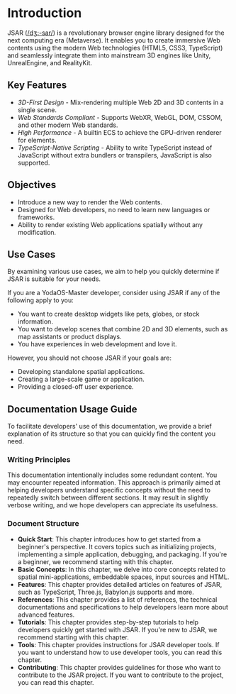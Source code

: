 # Introduction

JSAR ([/dʒ:-sar/](https://ipa-reader.xyz/?text=d%CA%92:-sar)) is a revolutionary browser engine library designed for the next computing era (Metaverse). It enables you to create immersive Web contents using the modern Web technologies (HTML5, CSS3, TypeScript) and seamlessly integrate them into mainstream 3D engines like Unity, UnrealEngine, and RealityKit.

## Key Features

- *3D-First Design* - Mix-rendering multiple Web 2D and 3D contents in a single scene.
- *Web Standards Compliant* - Supports WebXR, WebGL, DOM, CSSOM, and other modern Web standards.
- *High Performance* - A builtin ECS to achieve the GPU-driven renderer for elements.
- *TypeScript-Native Scripting* - Ability to write TypeScript instead of JavaScript without extra bundlers or transpilers, JavaScript is also supported.

## Objectives

- Introduce a new way to render the Web contents.
- Designed for Web developers, no need to learn new languages or frameworks.
- Ability to render existing Web applications spatially without any modification.

## Use Cases

By examining various use cases, we aim to help you quickly determine if JSAR is suitable for your needs.

If you are a YodaOS-Master developer, consider using JSAR if any of the following apply to you:

- You want to create desktop widgets like pets, globes, or stock information.
- You want to develop scenes that combine 2D and 3D elements, such as map assistants or product displays.
- You have experiences in web development and love it.

However, you should not choose JSAR if your goals are:

- Developing standalone spatial applications.
- Creating a large-scale game or application.
- Providing a closed-off user experience.

## Documentation Usage Guide

To facilitate developers' use of this documentation, we provide a brief explanation of its structure so that you can quickly find the content you need.

### Writing Principles

This documentation intentionally includes some redundant content. You may encounter repeated information. This approach is primarily aimed at helping developers understand specific concepts without the need to repeatedly switch between different sections. It may result in slightly verbose writing, and we hope developers can appreciate its usefulness.

### Document Structure

- __Quick Start__: This chapter introduces how to get started from a beginner's perspective. It covers topics such as initializing projects, implementing a simple application, debugging, and packaging. If you're a beginner, we recommend starting with this chapter.
- __Basic Concepts__: In this chapter, we delve into core concepts related to spatial mini-applications, embeddable spaces, input sources and HTML.
- __Features__: This chapter provides detailed articles on features of JSAR, such as TypeScript, Three.js, Babylon.js supports and more.
- __References__: This chapter provides a list of references, the technical documentations and specifications to help developers learn more about advanced features.
- __Tutorials__: This chapter provides step-by-step tutorials to help developers quickly get started with JSAR. If you're new to JSAR, we recommend starting with this chapter.
- __Tools__: This chapter provides instructions for JSAR developer tools. If you want to understand how to use developer tools, you can read this chapter.
- __Contributing__: This chapter provides guidelines for those who want to contribute to the JSAR project. If you want to contribute to the project, you can read this chapter.
